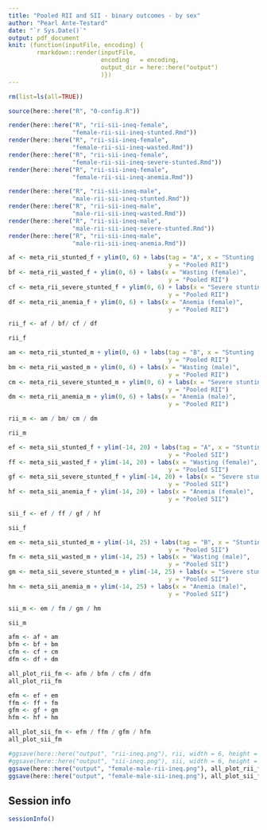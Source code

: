 ```yaml
---
title: "Pooled RII and SII - binary outcomes - by sex"
author: "Pearl Ante-Testard"
date: "`r Sys.Date()`"
output: pdf_document
knit: (function(inputFile, encoding) {
        rmarkdown::render(inputFile, 
                          encoding   = encoding, 
                          output_dir = here::here("output")
                          )})
---
```


```r

rm(list=ls(all=TRUE))

```

```r

source(here::here("R", "0-config.R"))

render(here::here("R", "rii-sii-ineq-female",
                  "female-rii-sii-ineq-stunted.Rmd"))
render(here::here("R", "rii-sii-ineq-female",
                  "female-rii-sii-ineq-wasted.Rmd"))
render(here::here("R", "rii-sii-ineq-female",
                  "female-rii-sii-ineq-severe-stunted.Rmd"))
render(here::here("R", "rii-sii-ineq-female",
                  "female-rii-sii-ineq-anemia.Rmd"))

render(here::here("R", "rii-sii-ineq-male",
                  "male-rii-sii-ineq-stunted.Rmd"))
render(here::here("R", "rii-sii-ineq-male",
                  "male-rii-sii-ineq-wasted.Rmd"))
render(here::here("R", "rii-sii-ineq-male",
                  "male-rii-sii-ineq-severe-stunted.Rmd"))
render(here::here("R", "rii-sii-ineq-male",
                  "male-rii-sii-ineq-anemia.Rmd"))
```

```r

af <- meta_rii_stunted_f + ylim(0, 6) + labs(tag = "A", x = "Stunting (female)", 
                                             y = "Pooled RII")  
bf <- meta_rii_wasted_f + ylim(0, 6) + labs(x = "Wasting (female)", 
                                             y = "Pooled RII")  
cf <- meta_rii_severe_stunted_f + ylim(0, 6) + labs(x = "Severe stunting (female)", 
                                             y = "Pooled RII")  
df <- meta_rii_anemia_f + ylim(0, 6) + labs(x = "Anemia (female)", 
                                             y = "Pooled RII")  

rii_f <- af / bf/ cf / df

rii_f

```


```r

am <- meta_rii_stunted_m + ylim(0, 6) + labs(tag = "B", x = "Stunting (male)", 
                                             y = "Pooled RII")  
bm <- meta_rii_wasted_m + ylim(0, 6) + labs(x = "Wasting (male)", 
                                             y = "Pooled RII")  
cm <- meta_rii_severe_stunted_m + ylim(0, 6) + labs(x = "Severe stunting (male)", 
                                             y = "Pooled RII")  
dm <- meta_rii_anemia_m + ylim(0, 6) + labs(x = "Anemia (male)", 
                                             y = "Pooled RII")  

rii_m <- am / bm/ cm / dm

rii_m

```

```r

ef <- meta_sii_stunted_f + ylim(-14, 20) + labs(tag = "A", x = "Stunting (female)", 
                                             y = "Pooled SII")  
ff <- meta_sii_wasted_f + ylim(-14, 20) + labs(x = "Wasting (female)", 
                                             y = "Pooled SII") 
gf <- meta_sii_severe_stunted_f + ylim(-14, 20) + labs(x = "Severe stunting (female)", 
                                             y = "Pooled SII") 
hf <- meta_sii_anemia_f + ylim(-14, 20) + labs(x = "Anemia (female)", 
                                             y = "Pooled SII") 

sii_f <- ef / ff / gf / hf

sii_f

```

```r

em <- meta_sii_stunted_m + ylim(-14, 25) + labs(tag = "B", x = "Stunting (male)", 
                                             y = "Pooled SII") 
fm <- meta_sii_wasted_m + ylim(-14, 25) + labs(x = "Wasting (male)", 
                                             y = "Pooled SII") 
gm <- meta_sii_severe_stunted_m + ylim(-14, 25) + labs(x = "Severe stunting (male)", 
                                             y = "Pooled SII") 
hm <- meta_sii_anemia_m + ylim(-14, 25) + labs(x = "Anemia (male)", 
                                             y = "Pooled SII") 

sii_m <- em / fm / gm / hm

sii_m

```

```r

afm <- af + am
bfm <- bf + bm
cfm <- cf + cm
dfm <- df + dm

all_plot_rii_fm <- afm / bfm / cfm / dfm
all_plot_rii_fm

```

```r

efm <- ef + em
ffm <- ff + fm
gfm <- gf + gm
hfm <- hf + hm

all_plot_sii_fm <- efm / ffm / gfm / hfm
all_plot_sii_fm

```


```r

#ggsave(here::here("output", "rii-ineq.png"), rii, width = 6, height = 8, dpi = 300)
#ggsave(here::here("output", "sii-ineq.png"), sii, width = 6, height = 8, dpi = 300)
ggsave(here::here("output", "female-male-rii-ineq.png"), all_plot_rii_fm, width = 6, height = 7, dpi = 300)
ggsave(here::here("output", "female-male-sii-ineq.png"), all_plot_sii_fm, width = 6, height = 7, dpi = 300)

```


## Session info
```r

sessionInfo()

```